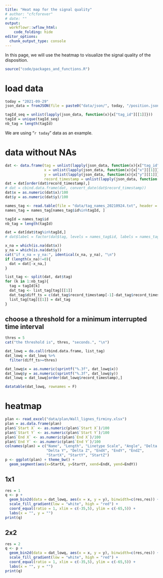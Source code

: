 ```yaml
---
title: "Heat map for the signal quality"
# author: "cfcforever"
# date: ""
output: 
  workflowr::wflow_html:
    code_folding: hide
editor_options:
  chunk_output_type: console
---
```


In this page, we will use the heatmap to visualize the signal quality of the disposition.

```r
source("code/packages_and_functions.R")
```


# load data
```r
today = "2021-09-29"
json_data = fromJSON(file = paste0("data/json/", today, "/position.json"))

tagId_seq = unlist(lapply(json_data, function(x){x["tag_id"][[1]]}))
tagId = unique(tagId_seq)
nb_tag = length(tagId)
```

We are using "`r today`" data as an example.


# data without NAs
```r
dat <- data.frame(tag = unlist(lapply(json_data, function(x){x["tag_id"][[1]]})),
                  x = unlist(lapply(json_data, function(x){x["x"][[1]]})),
                  y = unlist(lapply(json_data, function(x){x["y"][[1]]})),
                  record_timestamp = unlist(lapply(json_data, function(x){x["record_timestamp"][[1]]})))
dat = dat[order(dat$record_timestamp),]
# dat = cbind.data.frame(dat, convert_date(dat$record_timestamp))
dat$x = as.numeric(dat$x)/100
dat$y = as.numeric(dat$y)/100

names_tag <- read.table(file = "data/tag_names_20210924.txt", header = T, sep = "\t")
names_tag = names_tag[names_tag$id%in%tagId, ]

tagId = names_tag$id
nb_tag = length(tagId)

dat = dat[dat$tag%in%tagId,]
# dat$label = factor(dat$tag, levels = names_tag$id, labels = names_tag$label)

x_na = which(is.na(dat$x))
y_na = which(is.na(dat$y))
cat("if x_na = y_na:", identical(x_na, y_na), "\n")
if (length(x_na)!=0){
  dat = dat[-x_na,]
}

list_tag <- split(dat, dat$tag)
for (k in 1:nb_tag){
  tag = tagId[k]
  dat_tag <- list_tag[tag][[1]]
  dat_tag$diff_ts = c(dat_tag$record_timestamp[-1]-dat_tag$record_timestamp[-nrow(dat_tag)],0)
  list_tag[tag][[1]] = dat_tag
}
```


## choose a threshold for a minimum interrupted time interval
```r
thres = 5
cat("the threshold is", thres, "seconds.", "\n")

dat_lowq = do.call(rbind.data.frame, list_tag)
dat_lowq = dat_lowq %>%
  filter(diff_ts>=thres)

dat_lowq$x = as.numeric(sprintf("%.3f", dat_lowq$x))
dat_lowq$y = as.numeric(sprintf("%.3f", dat_lowq$y))
dat_lowq = dat_lowq[order(dat_lowq$record_timestamp),]

datatable(dat_lowq, rownames = F)
```


# heatmap{.tabset .tabset-pills}
```r
plan <- read_excel("data/plan/Wall_lignes_firminy.xlsx")
plan = as.data.frame(plan)
plan$`Start X` <- as.numeric(plan$`Start X`)/100
plan$`Start Y` <- as.numeric(plan$`Start Y`)/100
plan$`End X` <- as.numeric(plan$`End X`)/100
plan$`End Y` <- as.numeric(plan$`End Y`)/100
colnames(plan) = c("Name", "Length", "Linetype Scale", "Angle", "Delta X",
                   "Delta Y", "Delta Z", "EndX", "EndY", "EndZ", 
                   "StartX", "StartY", "StartZ")
p <- ggplot(plan) + theme_bw() + 
  geom_segment(aes(x=StartX, y=StartY, xend=EndX, yend=EndY))
```

## 1x1
```r
res = 1
q <- p + 
  geom_bin2d(data = dat_lowq, aes(x = x, y = y), binwidth=c(res,res)) + 
  scale_fill_gradient(low = "white", high = "red") + 
  coord_equal(ratio = 1, xlim = c(-35,5), ylim = c(-65,5)) + 
  labs(x = "", y = "")
print(q)
```

## 2x2
```r
res = 2
q <- p + 
  geom_bin2d(data = dat_lowq, aes(x = x, y = y), binwidth=c(res,res)) + 
  scale_fill_gradient(low = "white", high = "red") + 
  coord_equal(ratio = 1, xlim = c(-35,5), ylim = c(-65,5)) + 
  labs(x = "", y = "")
print(q)
```

